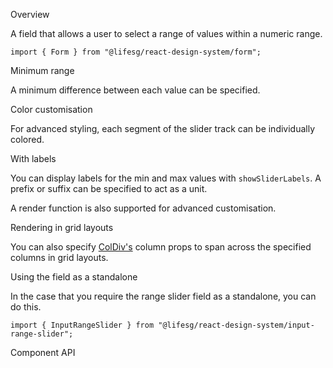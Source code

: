 
<Meta of={FormRangeSliderStories} />

<Title>Form.RangeSlider</Title>

<Secondary>Overview</Secondary>

A field that allows a user to select a range of values within a numeric range.

```tsx
import { Form } from "@lifesg/react-design-system/form";
```

<Canvas of={FormRangeSliderStories.RangeSlider} />

<Heading3>Minimum range</Heading3>

A minimum difference between each value can be specified.

<Canvas of={FormRangeSliderStories.MinimumRange} />

<Heading3>Color customisation</Heading3>

For advanced styling, each segment of the slider track can be individually colored.

<Canvas of={FormRangeSliderStories.ColorCustomisation} />

<Heading3>With labels</Heading3>

You can display labels for the min and max values with `showSliderLabels`. A prefix or
suffix can be specified to act as a unit.

A render function is also supported for advanced customisation.

<Canvas of={FormRangeSliderStories.WithLabels} />

<Heading3>Rendering in grid layouts</Heading3>

You can also specify [ColDiv's](/docs/getting-started-layout-column-divs--column-divs)
column props to span across the specified columns in grid layouts.

<Canvas of={FormRangeSliderStories.RenderingInGridLayout} />

<Heading3>Using the field as a standalone</Heading3>

In the case that you require the range slider field as a standalone, you can do this.

```tsx
import { InputRangeSlider } from "@lifesg/react-design-system/input-range-slider";
```

<Canvas of={FormRangeSliderStories.StandaloneUsage} />

<Secondary>Component API</Secondary>

<PropsTable />
